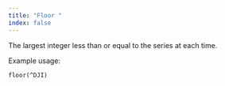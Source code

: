 ---
title: "Floor "
index: false
---

The largest integer less than or equal to the series at each time.

Example usage:

`floor(^DJI)`
